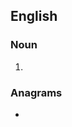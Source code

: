 {{also|Hecklers}}
==English==

===Noun===
{{head|en|noun form}}

# {{plural of|heckler|lang=en}}

===Anagrams===
* {{anagrams|en|a=ceehklrs|Sheckler}}